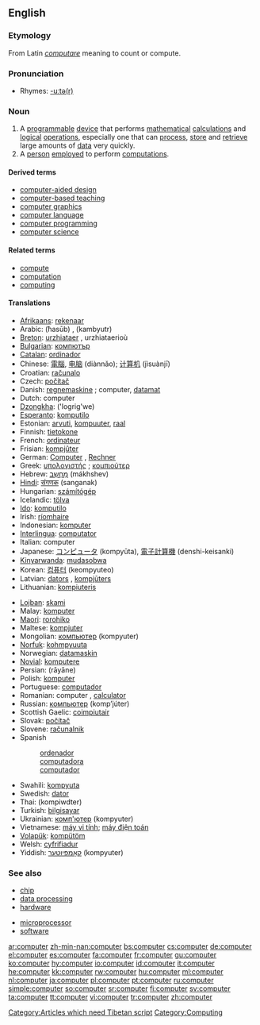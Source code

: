 {{wikipedia}}
==English==

===Etymology===
From Latin ''[[computare]]'' meaning to count or compute.

===Pronunciation===
*Rhymes: [[Rhymes:English:-uːtə(r)|-uːtə(r)]]

===Noun===
{{en-noun}}

# A [[programmable]] [[device]] that performs [[mathematical]] [[calculation]]s and [[logical]] [[operation]]s, especially one that can [[process]], [[store]] and [[retrieve]] large amounts of [[data]] very quickly.
# A [[person]] [[employ]]ed to perform [[computation]]s.

====Derived terms====
*[[computer-aided design]]
*[[computer-based teaching]]
*[[computer graphics]]
*[[computer language]]
*[[computer programming]]
*[[computer science]]

====Related terms====
*[[compute]]
*[[computation]]
*[[computing]]

====Translations====
{{top}}
*[[Afrikaans]]: [[rekenaar]]
*Arabic: {{ARchar|[[حاسوب]]}} (ħasūb) {{m}}, {{ARchar|[[كمبيوتر]]}} (kambyutr) {{m}}
*[[Breton]]: [[urzhiataer]] {{m}}, urzhiataerioù {{p}}
*[[Bulgarian]]: [[компютър]] {{m}}
*[[Catalan]]: [[ordinador]] {{m}}
*Chinese: [[電腦]], [[电脑]] (diànnǎo); [[计算机]] (jìsuànjī)
*Croatian: [[računalo]] {{n}}
*Czech: [[počítač]] {{m}}
*Danish: [[regnemaskine]] {{c}}; computer, [[datamat]] {{c}}
*Dutch: computer {{m}}
*[[Dzongkha]]: ('logrig'we) [[Category:Articles which need Tibetan script]]
*[[Esperanto]]: [[komputilo]]
*Estonian: [[arvuti]], [[kompuuter]], [[raal]]
*Finnish: [[tietokone]]
*French: [[ordinateur]] {{m}}
*Frisian: [[kompjûter]] {{m}}
*German: [[Computer]] {{m}}, [[Rechner]] {{m}}
*Greek: [[υπολογιστής]] {{m}}; [[κομπιούτερ]] {{m}}
*Hebrew: [[מחשב|מַחְשֵב]] (mákhshev) {{m}}
*[[Hindi]]: [[संगणक]] (sanganak) {{g|Hindi}}
*Hungarian: [[számítógép]]
*Icelandic: [[tölva]] {{f}}
*[[Ido]]: [[komputilo]]
*Irish: [[ríomhaire]] {{m}}
*Indonesian: [[komputer]]
*[[Interlingua]]: [[computator]]
*Italian: computer {{m}}
*Japanese: [[コンピュータ]] (kompyūta), [[電子計算機]] (denshi-keisanki)
*[[Kinyarwanda]]: [[mudasobwa]]
*Korean: [[컴퓨터]] (keompyuteo)
*Latvian: [[dators]] {{m}}, [[kompjūters]] {{m}}
*Lithuanian: [[kompiuteris]] {{m}}
{{mid}}
*[[Lojban]]: [[skami]]
*Malay: [[komputer]]
*[[Maori]]: [[rorohiko]]
*Maltese: [[kompjuter]] {{g|Maltese}}
*Mongolian: [[компьютер]] (kompyuter) {{m}}
*[[Norfuk]]: [[kohmpyuuta]]
*Norwegian: [[datamaskin]] {{m}}
*[[Novial]]: [[komputere]]
*Persian: {{FAchar|[[رایانه|رایانِه]]}} (rāyāne)
*Polish: [[komputer]] {{m}}
*Portuguese: [[computador]] {{m}}
*Romanian: computer {{n}}, [[calculator]] {{n}}
*Russian: [[компьютер]] (komp’júter) {{m}}
*Scottish Gaelic: [[coimpiutair]] {{m}}
*Slovak: [[počítač]] {{m}}
*Slovene: [[računalnik]] {{m}}
*Spanish
*:[[ordenador]] {{m}} {{italbrac|Spain|Guatemala|El Salvador|Panama|Honduras|Dominican Republic|Nicaragua}}
*:[[computadora]] {{f}} {{italbrac|Mexico|Puerto Rico|Venezuela|Argentina|Peru|Uruguay|Cuba|Costa Rica|Bolivia|Paraguay}}
*:[[computador]] {{m}} {{italbrac|Chile|Columbia}}
*Swahili: [[kompyuta]] {{italbrac|noun 9/10}}
*Swedish: [[dator]] {{c}}
*Thai: {{THchar|[[คอมพิวเตอร์]]}} (kompiwdter)
*Turkish: [[bilgisayar]]
*Ukrainian: [[комп'ютер]] (kompyuter) {{m}}
*Vietnamese: [[máy vi tính]]; [[máy điện toán]]
*[[Volapük]]: [[kompütöm]]
*Welsh: [[cyfrifiadur]] {{g|Welsh}}
*Yiddish: [[קאָמפּיוטער]] (kompyuter) {{m}}

{{bottom}}

===See also===
{{top2}}
*[[chip]]
*[[data processing]]
*[[hardware]]
{{mid2}}
*[[microprocessor]]
*[[software]]
{{bottom}}

[[Category:Computing]]

[[ar:computer]]
[[zh-min-nan:computer]]
[[bs:computer]]
[[cs:computer]]
[[de:computer]]
[[el:computer]]
[[es:computer]]
[[fa:computer]]
[[fr:computer]]
[[gu:computer]]
[[ko:computer]]
[[hy:computer]]
[[io:computer]]
[[id:computer]]
[[it:computer]]
[[he:computer]]
[[kk:computer]]
[[rw:computer]]
[[hu:computer]]
[[ml:computer]]
[[nl:computer]]
[[ja:computer]]
[[pl:computer]]
[[pt:computer]]
[[ru:computer]]
[[simple:computer]]
[[so:computer]]
[[sr:computer]]
[[fi:computer]]
[[sv:computer]]
[[ta:computer]]
[[tt:computer]]
[[vi:computer]]
[[tr:computer]]
[[zh:computer]]